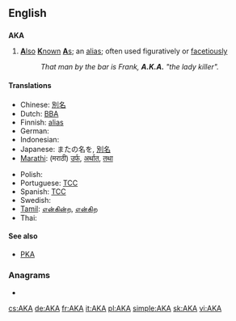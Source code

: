 {{also|A.K.A.|aka|åka|a/k/a}}
==English==

==={{initialism}}===
'''AKA'''

# [[also|'''A'''lso]] [[known|'''K'''nown]] [[as|'''A'''s]]; an [[alias]]; often used figuratively or [[facetious]]ly
#: ''That man by the bar is Frank, '''A.K.A.''' "the lady killer".''

====Translations====
{{trans-top|Also Known As; an alias}}
<!--Add ABBREVIATIONS here where these exist, rather than full forms-->
* Chinese: [[別名]]
* Dutch: [[BBA]] <!--[[beter bekend als]], [[alias]] -->
* Finnish: [[alias]] <!-- no corresponding abbreviation -->
* German: {{t+|de|alias}}
* Indonesian: {{t|id|juga dikenal sebagai|xs=Indonesian}}
* Japanese: またの名を, [[別名]]
* [[Marathi]]: (मराठी) [[उर्फ]], [[अर्थात]], [[तथा]]
{{trans-mid}}
* Polish: {{t|pl|także znany jako|m}}
* Portuguese: [[TCC]] <!-- [[Também Conhecido Como]], [[alias]] -->
* Spanish: [[TCC]] <!-- [[también conocido como]], [[alias]] -->
* Swedish: {{t|sv|ÄKS}} <!-- {{t|sv|även känd som}}, {{t|sv|alias}} -->
* [[Tamil]]: [[என்கின்ற]], [[என்கிற]]
* Thai: {{t|th|หรือที่รู้จักในชื่อ}}
{{trans-bottom}}

====See also====
* [[PKA]]

===Anagrams===
* {{alphagram|[[aak#English|aak]]}}

[[cs:AKA]]
[[de:AKA]]
[[fr:AKA]]
[[it:AKA]]
[[pl:AKA]]
[[simple:AKA]]
[[sk:AKA]]
[[vi:AKA]]